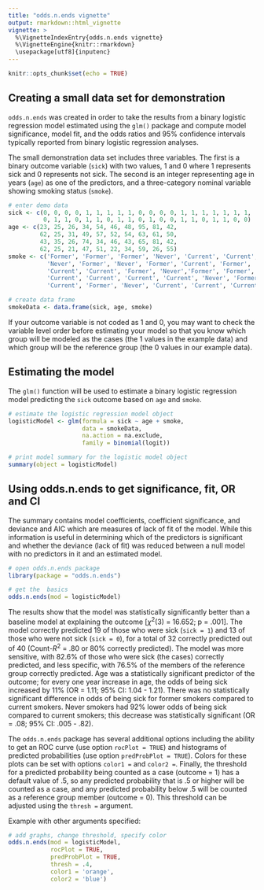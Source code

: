 ```yaml
---
title: "odds.n.ends vignette"
output: rmarkdown::html_vignette
vignette: >
  %\VignetteIndexEntry{odds.n.ends vignette}
  %\VignetteEngine{knitr::rmarkdown}
  \usepackage[utf8]{inputenc}
---
```


```r
knitr::opts_chunk$set(echo = TRUE)
```

## Creating a small data set for demonstration

`odds.n.ends` was created in order to take the results from a binary logistic regression model estimated using the `glm()` package and compute model significance, model fit, and the odds ratios and 95% confidence intervals typically reported from binary logistic regression analyses. 

The small demonstration data set includes three variables. The first is a binary outcome variable (`sick`) with two values, 1 and 0 where 1 represents sick and 0 represents not sick. The second is an integer representing age in years (`age`) as one of the predictors, and a three-category nominal variable showing smoking status (`smoke`).   

```r
# enter demo data
sick <- c(0, 0, 0, 0, 1, 1, 1, 1, 1, 0, 0, 0, 0, 1, 1, 1, 1, 1, 1, 1,
          0, 1, 1, 0, 1, 1, 0, 1, 1, 0, 1, 0, 0, 1, 1, 0, 1, 1, 0, 0)
age <- c(23, 25, 26, 34, 54, 46, 48, 95, 81, 42, 
         62, 25, 31, 49, 57, 52, 54, 63, 61, 50,
         43, 35, 26, 74, 34, 46, 43, 65, 81, 42, 
         62, 25, 21, 47, 51, 22, 34, 59, 26, 55)
smoke <- c('Former', 'Former', 'Former', 'Never', 'Current', 'Current', 'Current', 'Current',
           'Never', 'Former', 'Never', 'Former', 'Current', 'Former', 'Never', 'Current',
           'Current', 'Current', 'Former', 'Never','Former', 'Former', 'Former', 'Never',
           'Current', 'Current', 'Current', 'Current', 'Never', 'Former', 'Never', 'Former',
           'Current', 'Former', 'Never', 'Current', 'Current', 'Current', 'Former', 'Never')

# create data frame
smokeData <- data.frame(sick, age, smoke)
```

If your outcome variable is not coded as 1 and 0, you may want to check the variable level order before estimating your model so that you know which group will be modeled as the cases (the 1 values in the example data) and which group will be the reference group (the 0 values in our example data). 

## Estimating the model

The `glm()` function will be used to estimate a binary logistic regression model predicting the `sick` outcome based on `age` and `smoke`. 

```r
# estimate the logistic regression model object
logisticModel <- glm(formula = sick ~ age + smoke, 
                     data = smokeData, 
                     na.action = na.exclude, 
                     family = binomial(logit))

# print model summary for the logistic model object
summary(object = logisticModel)
```

## Using odds.n.ends to get significance, fit, OR and CI

The summary contains model coefficients, coefficient significance, and deviance and AIC which are measures of lack of fit of the model. While this information is useful in determining which of the predictors is significant and whether the deviance (lack of fit) was reduced between a null model with no predictors in it and an estimated model. 

```r
# open odds.n.ends package
library(package = "odds.n.ends")

# get the  basics
odds.n.ends(mod = logisticModel)
```

The results show that the model was statistically significantly better than a baseline model at explaining the outcome [$\chi^2$(3) = 16.652; p = .001]. The model correctly predicted 19 of those who were sick (`sick = 1`) and 13 of those who were not sick (`sick = 0`), for a total of 32 correctly predicted out of 40 (Count-$R^2$ = .80 or 80% correctly predicted). The model was more sensitive, with 82.6% of those who were sick (the cases) correctly predicted, and less specific, with 76.5% of the members of the reference group correctly predicted. Age was a statistically significant predictor of the outcome; for every one year increase in age, the odds of being sick increased by 11% (OR = 1.11; 95% CI: 1.04 - 1.21). There was no statistically significant difference in odds of being sick for former smokers compared to current smokers. Never smokers had 92% lower odds of being sick compared to current smokers; this decrease was statistically significant (OR = .08; 95% CI: .005 - .82). 

The `odds.n.ends` package has several additional options including the ability to get an ROC curve (use option `rocPlot = TRUE`) and histograms of predicted probabilities (use option `predProbPlot = TRUE`). Colors for these plots can be set with options `color1 = ` and `color2 = `. Finally, the threshold for a predicted probability being counted as a case (outcome = 1) has a default value of .5, so any predicted probability that is .5 or higher will be counted as a case, and any predicted probability below .5 will be counted as a reference group member (outcome = 0). This threshold can be adjusted using the `thresh = ` argument.

Example with other arguments specified:

```r
# add graphs, change threshold, specify color
odds.n.ends(mod = logisticModel,
            rocPlot = TRUE,
            predProbPlot = TRUE,
            thresh = .4,
            color1 = 'orange',
            color2 = 'blue')
```
